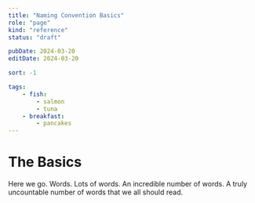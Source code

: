 ```yaml
---
title: "Naming Convention Basics"
role: "page"
kind: "reference"
status: "draft"

pubDate: 2024-03-20
editDate: 2024-03-20

sort: -1

tags:
    - fish:
        - salmon
        - tuna
    - breakfast:
        - pancakes
---
```


# The Basics

Here we go.
Words.
Lots of words.
An incredible number of words.
A truly uncountable number of words that we all should read.